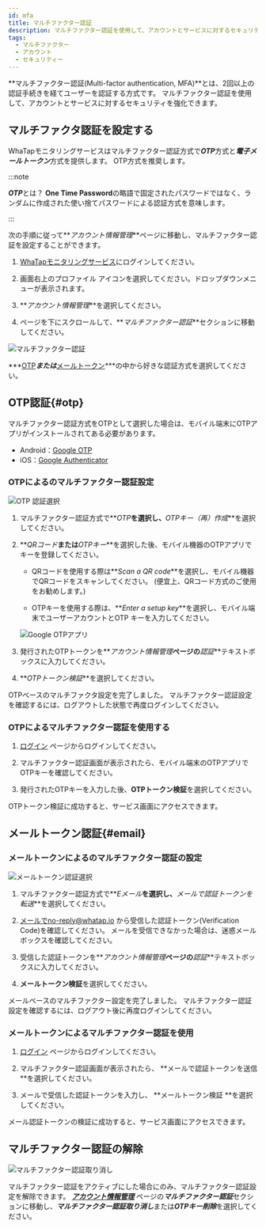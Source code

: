 ```yaml
---
id: mfa
title: マルチファクター認証
description: マルチファクター認証を使用して、アカウントとサービスに対するセキュリティを強化できます。
tags:
  - マルチファクター
  - アカウント
  - セキュリティー
---
```


**マルチファクター認証(Multi-factor authentication, MFA)**とは、2回以上の認証手続きを経てユーザーを認証する方式です。 マルチファクター認証を使用して、アカウントとサービスに対するセキュリティを強化できます。

## マルチファクタ認証を設定する

WhaTapモニタリングサービスはマルチファクター認証方式で***OTP***方式と***電子メールトークン***方式を提供します。 OTP方式を推奨します。

:::note

***OTP***とは？ **One Time Password**の略語で固定されたパスワードではなく、ランダムに作成された使い捨てパスワードによる認証方式を意味します。

:::

次の手順に従って**_アカウント情報管理_**ページに移動し、マルチファクター認証を設定することができます。

1.  [WhaTapモニタリングサービス](https://service.whatap.io)にログインしてください。

2.  画面右上のプロファイル アイコンを選択してください。ドロップダウンメニューが表示されます。

3.  **_アカウント情報管理_**を選択してください。

4.  ページを下にスクロールして、**_マルチファクター認証_**セクションに移動してください。

  ![マルチファクター認証](/img/account-mfa-section.png)

***[OTP](#otp)***または***[メールトークン](#email)***の中から好きな認証方式を選択してください。

## OTP認証{#otp}

マルチファクター認証方式をOTPとして選択した場合は、モバイル端末にOTPアプリがインストールされてある必要があります。

-   Android：[Google OTP](https://play.google.com/store/apps/details?id=com.google.android.apps.authenticator2)
-   iOS：[Google Authenticator](https://apps.apple.com/app/google-authenticator/id388497605)

### OTPによるのマルチファクター認証設定

![OTP 認証選択](/img/account-mfa-otp.png)

1.  マルチファクター認証方式で**_OTP_**を選択し、**_OTPキー（再）作成_**を選択してください。

2.  **_QRコード_**または**_OTPキー_**を選択した後、モバイル機器のOTPアプリでキーを登録してください。

    -   QRコードを使用する際は**_Scan a QR code_**を選択し、モバイル機器でQRコードをスキャンしてください。 (便宜上、QRコード方式のご使用をお勧めします。)

    -   OTPキーを使用する際は、**_Enter a setup key_**を選択し、モバイル端末でユーザーアカウントとOTP キーを入力してください。

    ![Google OTPアプリ](/img/account-mfa-google.png)

3.  発行されたOTPトークンを**_アカウント情報管理_**ページの**_認証_**テキストボックスに入力してください。 

4.  **_OTPトークン検証_**を選択してください。

OTPベースのマルチファクタ設定を完了しました。 マルチファクター認証設定を確認するには、ログアウトした状態で再度ログインしてください。

### OTPによるマルチファクター認証を使用する

1.  [ログイン](https://service.whatap.io/account/login) ページからログインしてください。

2.  マルチファクター認証画面が表示されたら、モバイル端末のOTPアプリでOTPキーを確認してください。

3.  発行されたOTPキーを入力した後、**OTPトークン検証**を選択してください。

OTPトークン検証に成功すると、サービス画面にアクセスできます。

## メールトークン認証{#email}

### メールトークンによるのマルチファクター認証の設定

![メールトークン認証選択](/img/account-mfa-email.png)

1.  マルチファクター認証方式で**_Eメール_**を選択し、**_メールで認証トークンを転送_**を選択してください。

2.  メールでno-reply@whatap.io から受信した認証トークン(Verification Code)を確認してください。 メールを受信できなかった場合は、迷惑メールボックスを確認してください。

3.  受信した認証トークンを**_アカウント情報管理_**ページの**_認証_**テキストボックスに入力してください。 

4.  **メールトークン検証**を選択してください。

メールベースのマルチファクター設定を完了しました。 マルチファクター認証設定を確認するには、ログアウト後に再度ログインしてください。

### メールトークンによるマルチファクター認証を使用

1.  [ログイン](https://service.whatap.io/account/login) ページからログインしてください。

2.  マルチファクター認証画面が表示されたら、 **メールで認証トークンを送信 **を選択してください。

3.  メールで受信した認証トークンを入力し、 **メールトークン検証 **を選択してください。

メール認証トークンの検証に成功すると、サービス画面にアクセスできます。

## マルチファクター認証の解除

![マルチファクター認証取り消し](/img/account-mfa-disable.png)

マルチファクター認証をアクティブにした場合にのみ、マルチファクター認証設定を解除できます。 ***[アカウント情報管理](https://service.whatap.io/v2/account/management)*** ページの***マルチファクター認証***セクションに移動し、***マルチファクター認証取り消し***または***OTPキー削除***を選択してください。